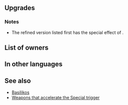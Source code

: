 {{SkillPage Tabs}}{{Weapon Infobox
|tagid=SID_孤高の剣
|weaponType=Sword
|weaponName={{PAGENAME}}
|might=16
|range=1
|effectiveness=
|effect=Accelerates Special trigger (cooldown count-1).
|cooldown=-1
|cost=400
|exclusive=1
|statModifiers=0,16,0,0,0
|required=-
|refinePaths=default
|refineSP=400
|refineMedals=500
|refineDews=200
|effectSkill1=Grants Atk/Spd+5. Inflicts Def/Res-5.
|iconSkill1=Life and Death W.png
|tagidExtraSkill1=死
|statModifiersSkill1=3,21,5,-5,-5
|properties=
}}
==Upgrades==
{{Weapon Upgrade List}}
===Notes===
* The refined version listed first has the special effect of {{Pt|Life and Death 3}}.
==List of owners==
{{Skill Hero List}}
==In other languages==
{{OtherLanguages
|japanese=孤高の剣
|german=Einsame Klinge
|spanishEU=Acero solitario
|spanishLA=Espada solitaria
|french=Lame solitaire
|italian=Lama solitaria
|chineseTW=孤高之劍
|portuguese=Espada solitária
}}

==See also==
* [[Basilikos]]
* [[Weapons that accelerate the Special trigger]]

{{Weapons Navbox}}